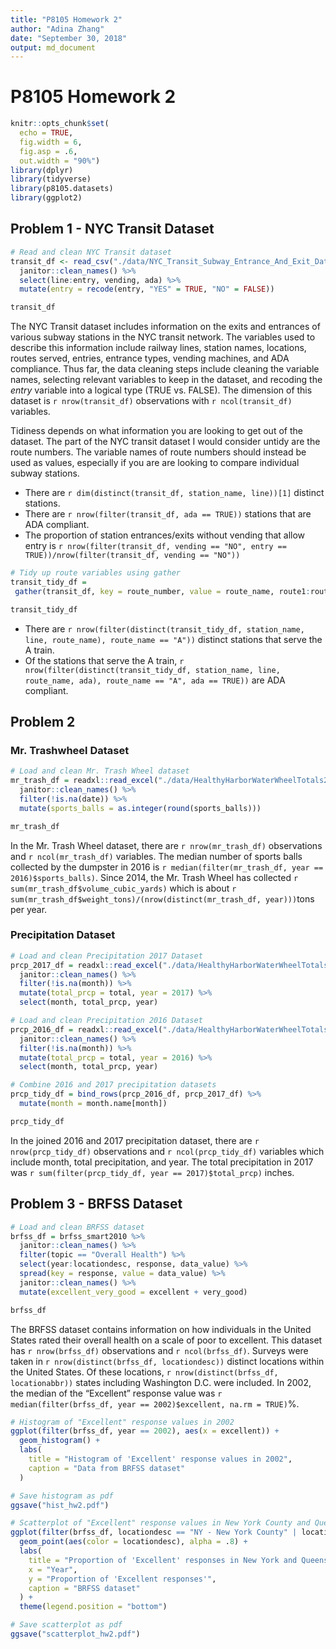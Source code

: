 ```yaml
---
title: "P8105 Homework 2"
author: "Adina Zhang"
date: "September 30, 2018"
output: md_document
---
```


# P8105 Homework 2

```r
knitr::opts_chunk$set(
  echo = TRUE, 
  fig.width = 6,
  fig.asp = .6,
  out.width = "90%")
library(dplyr)
library(tidyverse)
library(p8105.datasets)
library(ggplot2)
```

## Problem 1 - NYC Transit Dataset

```r
# Read and clean NYC Transit dataset
transit_df <- read_csv("./data/NYC_Transit_Subway_Entrance_And_Exit_Data.csv") %>% 
  janitor::clean_names() %>% 
  select(line:entry, vending, ada) %>% 
  mutate(entry = recode(entry, "YES" = TRUE, "NO" = FALSE))

transit_df
```

The NYC Transit dataset includes information on the exits and entrances of various subway stations in the NYC transit network. The variables used to describe this information include railway lines, station names, locations, routes served, entries, entrance types, vending machines, and ADA compliance. Thus far, the data cleaning steps include cleaning the variable names, selecting relevant variables to keep in the dataset, and recoding the *entry* variable into a logical type (TRUE vs. FALSE). The dimension of this dataset is `r nrow(transit_df)` observations with `r ncol(transit_df)` variables.  
  
Tidiness depends on what information you are looking to get out of the dataset. The part of the NYC transit dataset I would consider untidy are the route numbers. The variable names of route numbers should instead be used as values, especially if you are are looking to compare individual subway stations. 

* There are `r dim(distinct(transit_df, station_name, line))[1]` distinct stations.  
* There are `r nrow(filter(transit_df, ada == TRUE))` stations that are ADA compliant.  
* The proportion of station entrances/exits without vending that allow entry is `r nrow(filter(transit_df, vending == "NO", entry == TRUE))/nrow(filter(transit_df, vending == "NO"))`

```r
# Tidy up route variables using gather
transit_tidy_df = 
 gather(transit_df, key = route_number, value = route_name, route1:route11)

transit_tidy_df
```

* There are `r nrow(filter(distinct(transit_tidy_df, station_name, line, route_name), route_name == "A"))` distinct stations that serve the A train.
* Of the stations that serve the A train, `r nrow(filter(distinct(transit_tidy_df, station_name, line, route_name, ada), route_name == "A", ada == TRUE))` are ADA compliant.  

## Problem 2

### Mr. Trashwheel Dataset

```r
# Load and clean Mr. Trash Wheel dataset
mr_trash_df = readxl::read_excel("./data/HealthyHarborWaterWheelTotals2018-7-28.xlsx", range = cellranger::cell_cols("A:N")) %>% 
  janitor::clean_names() %>% 
  filter(!is.na(date)) %>% 
  mutate(sports_balls = as.integer(round(sports_balls)))

mr_trash_df
```

In the Mr. Trash Wheel dataset, there are `r nrow(mr_trash_df)` observations and `r ncol(mr_trash_df)` variables. The median number of sports balls collected by the dumpster in 2016 is `r median(filter(mr_trash_df, year == 2016)$sports_balls)`. Since 2014, the Mr. Trash Wheel has collected `r sum(mr_trash_df$volume_cubic_yards)` which is about `r sum(mr_trash_df$weight_tons)/(nrow(distinct(mr_trash_df, year)))`tons per year.

### Precipitation Dataset

```r
# Load and clean Precipitation 2017 Dataset
prcp_2017_df = readxl::read_excel("./data/HealthyHarborWaterWheelTotals2018-7-28.xlsx", sheet = "2017 Precipitation", skip = 1) %>% 
  janitor::clean_names() %>% 
  filter(!is.na(month)) %>% 
  mutate(total_prcp = total, year = 2017) %>% 
  select(month, total_prcp, year)

# Load and clean Precipitation 2016 Dataset
prcp_2016_df = readxl::read_excel("./data/HealthyHarborWaterWheelTotals2018-7-28.xlsx", sheet = "2016 Precipitation", skip = 1) %>% 
  janitor::clean_names() %>% 
  filter(!is.na(month)) %>% 
  mutate(total_prcp = total, year = 2016) %>% 
  select(month, total_prcp, year)

# Combine 2016 and 2017 precipitation datasets
prcp_tidy_df = bind_rows(prcp_2016_df, prcp_2017_df) %>% 
  mutate(month = month.name[month])

prcp_tidy_df
```

In the joined 2016 and 2017 precipitation dataset, there are `r nrow(prcp_tidy_df)` observations and `r ncol(prcp_tidy_df)` variables which include month, total precipitation, and year. The total precipitation in 2017 was `r sum(filter(prcp_tidy_df, year == 2017)$total_prcp)` inches. 

## Problem 3 - BRFSS Dataset

```r
# Load and clean BRFSS dataset
brfss_df = brfss_smart2010 %>% 
  janitor::clean_names() %>% 
  filter(topic == "Overall Health") %>% 
  select(year:locationdesc, response, data_value) %>% 
  spread(key = response, value = data_value) %>% 
  janitor::clean_names() %>% 
  mutate(excellent_very_good = excellent + very_good)

brfss_df
```

The BRFSS dataset contains information on how individuals in the United States rated their overall health on a scale of poor to excellent. This dataset has `r nrow(brfss_df)` observations and `r ncol(brfss_df)`. Surveys were taken in `r nrow(distinct(brfss_df, locationdesc))` distinct locations within the United States. Of these locations, `r nrow(distinct(brfss_df, locationabbr))` states including Washington D.C. were included. In 2002, the median of the "Excellent" response value was `r median(filter(brfss_df, year == 2002)$excellent, na.rm = TRUE)`%. 

```r
# Histogram of "Excellent" response values in 2002
ggplot(filter(brfss_df, year == 2002), aes(x = excellent)) + 
  geom_histogram() +
  labs(
    title = "Histogram of 'Excellent' response values in 2002", 
    caption = "Data from BRFSS dataset"
  ) 

# Save histogram as pdf
ggsave("hist_hw2.pdf")

# Scatterplot of "Excellent" response values in New York County and Queens County from 2002 to 2010
ggplot(filter(brfss_df, locationdesc == "NY - New York County" | locationdesc == "NY - Queens County"), aes(x = year, y = excellent)) + 
  geom_point(aes(color = locationdesc), alpha = .8) + 
  labs(
    title = "Proportion of 'Excellent' responses in New York and Queens Country between 2002 and 2010",
    x = "Year", 
    y = "Proportion of 'Excellent responses'",
    caption = "BRFSS dataset"
  ) + 
  theme(legend.position = "bottom")

# Save scatterplot as pdf
ggsave("scatterplot_hw2.pdf")

```

